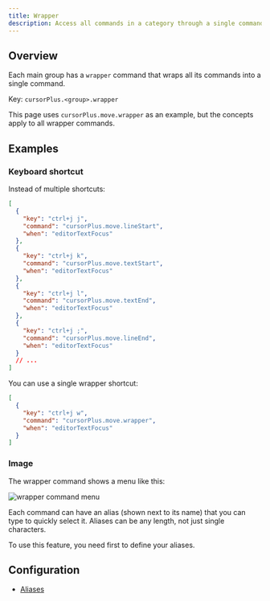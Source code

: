 ```yaml
---
title: Wrapper
description: Access all commands in a category through a single command
---
```



## Overview

Each main group has a `wrapper` command that wraps all its commands into a single command.

Key: `cursorPlus.<group>.wrapper`

<Callout>

This page uses `cursorPlus.move.wrapper` as an example, but the concepts apply to all wrapper commands.

</Callout>

## Examples

### Keyboard shortcut

Instead of multiple shortcuts:

```json title="keybindings.json"
[
  {
    "key": "ctrl+j j",
    "command": "cursorPlus.move.lineStart",
    "when": "editorTextFocus"
  },
  {
    "key": "ctrl+j k",
    "command": "cursorPlus.move.textStart",
    "when": "editorTextFocus"
  },
  {
    "key": "ctrl+j l",
    "command": "cursorPlus.move.textEnd",
    "when": "editorTextFocus"
  },
  {
    "key": "ctrl+j ;",
    "command": "cursorPlus.move.lineEnd",
    "when": "editorTextFocus"
  }
  // ...
]
```

You can use a single wrapper shortcut:

```json title="keybindings.json"
[
  {
    "key": "ctrl+j w",
    "command": "cursorPlus.move.wrapper",
    "when": "editorTextFocus"
  }
]
```

### Image

The wrapper command shows a menu like this:

![wrapper command menu](https://utfs.io/f/YPzBeu2LFmG8U1sIyghVdUhBFArE38owSHbQxOCymvZR4c2z)

Each command can have an alias (shown next to its name) that you can type to quickly select it. Aliases can be any length, not just single characters.

To use this feature, you need first to define your aliases.

## Configuration

- [Aliases](/docs/config#aliases)

